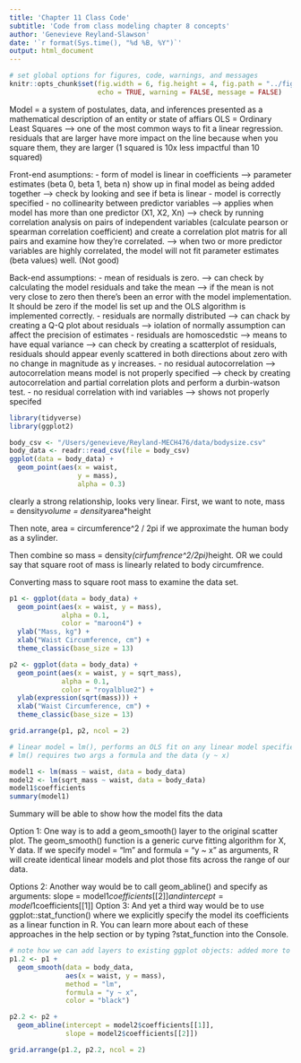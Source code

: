 ```yaml
---
title: 'Chapter 11 Class Code'
subtitle: 'Code from class modeling chapter 8 concepts' 
author: 'Genevieve Reyland-Slawson'
date: '`r format(Sys.time(), "%d %B, %Y")`'
output: html_document
---
```


```r
# set global options for figures, code, warnings, and messages
knitr::opts_chunk$set(fig.width = 6, fig.height = 4, fig.path = "../figs/",
                      echo = TRUE, warning = FALSE, message = FALSE)
```

Model = a system of postulates, data, and inferences presented as a mathematical description of an entity or state of affiars
OLS = Ordinary Least Squares --> one of the most common ways to fit a linear regression. 
residuals that are larger have more impact on the line because when you square them, they are larger (1 squared is 10x less impactful than 10 squared)

Front-end asumptions: 
  - form of model is linear in coefficients --> parameter estimates (beta 0, beta 1, beta n) show up in final model as being added together 
    --> check by looking and see if beta is linear 
  - model is correctly specified 
  - no collinearity between predictor variables --> applies when model has more than one predictor (X1, X2, Xn) 
    --> check by running correlation analysis on pairs of independent variables (calculate pearson or spearman correlation coefficient) and create a correlation plot matris for all pairs and examine how they're correlated. 
    --> when two or more predictor variables are highly correlated, the model will not fit parameter estimates (beta values) well. (Not good)
    
Back-end assumptions: 
  -  mean of residuals is zero. --> can check by calculating the model residuals and take the mean
    --> if the mean is not very close to zero then there's been an error with the model implementation. It should be zero if the model lis set up and the OLS algorithm is implemented correctly. 
  - residuals are normally distributed --> can chack by creating a Q-Q plot about residuals
    --> iolation of normally assumption can affect the precision of estimates 
  - residuals are homoscedstic --> means to have equal variance 
    --> can check by creating a scatterplot of residuals, residuals should appear evenly scattered in both directions about zero with no change in magnitude as y increases. 
  - no residual autocorrelation --> autocorrelation means model is not properly specified 
    --> check by creating autocorrelation and partial correlation plots and perform a durbin-watson test.
  - no residual correlation with ind variables --> shows not properly specifed 

``` r
library(tidyverse)
library(ggplot2)
```

``` r
body_csv <- "/Users/genevieve/Reyland-MECH476/data/bodysize.csv" 
body_data <- readr::read_csv(file = body_csv) 
ggplot(data = body_data) + 
  geom_point(aes(x = waist, 
                 y = mass), 
                 alpha = 0.3)
```
clearly a strong relationship, looks very linear. First, we want to note, mass = density*volume = density*area*height

Then note, area = circumference^2 / 2pi if we approximate the human body as a sylinder. 

Then combine so mass = density*(cirfumfrence^2/2pi)*height. OR we could say that square root of mass is linearly related to body circumfrence. 

Converting mass to square root mass to examine the data set.
``` r
p1 <- ggplot(data = body_data) +
  geom_point(aes(x = waist, y = mass),
             alpha = 0.1,
             color = "maroon4") +
  ylab("Mass, kg") +
  xlab("Waist Circumference, cm") +
  theme_classic(base_size = 13)

p2 <- ggplot(data = body_data) +
  geom_point(aes(x = waist, y = sqrt_mass),
             alpha = 0.1,
             color = "royalblue2") +
  ylab(expression(sqrt(mass))) +
  xlab("Waist Circumference, cm") +
  theme_classic(base_size = 13)

grid.arrange(p1, p2, ncol = 2)
```

``` r
# linear model = lm(), performs an OLS fit on any linear model specified
# lm() requires two args a formula and the data (y ~ x)

model1 <- lm(mass ~ waist, data = body_data)
model2 <- lm(sqrt_mass ~ waist, data = body_data) 
model1$coefficients
summary(model1)
```
Summary will be able to show how the model fits the data

  Option 1: One way is to add a geom_smooth() layer to the original scatter plot. The geom_smooth() function is a generic curve fitting algorithm for X, Y data. If we specify model = "lm" and formula = "y ~ x" as arguments, R will create identical linear models and plot those fits across the range of our data.
  
  Options 2: Another way would be to call geom_abline() and specify as arguments:
    slope = model1$coefficients[[2]] and
    intercept = model1$coefficients[[1]]
  Option 3: And yet a third way would be to use ggplot::stat_function() where we explicitly specify the model its coefficients as a linear function in R. You can learn more about each of these approaches in the help section or by typing ?stat_function into the Console.

``` r
# note how we can add layers to existing ggplot objects: added more to geom_smooth method, formula, color
p1.2 <- p1 + 
  geom_smooth(data = body_data,
              aes(x = waist, y = mass),
              method = "lm",
              formula = "y ~ x",
              color = "black")

p2.2 <- p2 +
  geom_abline(intercept = model2$coefficients[[1]],
              slope = model2$coefficients[[2]])

grid.arrange(p1.2, p2.2, ncol = 2)
```